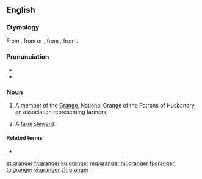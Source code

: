 {{also|Granger}}
==English==

===Etymology===
From {{etyl|xno|en}} {{m|fro|granger}}, from {{etyl|LL.|en}} or {{etyl|ML.|en}} {{m|la|granicārium}}, from {{m|la|granica}}, from {{etyl|la|en}} {{m|la|granum}}.

===Pronunciation===
* {{IPA|/ˈɡɹeɪndʒə(ɹ)/|lang=en}}
* {{rhymes|eɪndʒə(ɹ)|lang=en}}

===Noun===
{{en-noun}}

# {{lb|en|US}} A member of the [[Grange]], National Grange of the Patrons of Husbandry, an association representing farmers.
# {{lb|en|obsolete}} A [[farm]] [[steward]].

====Related terms====
* {{l|en|grange}}

[[et:granger]]
[[fr:granger]]
[[ku:granger]]
[[mg:granger]]
[[ml:granger]]
[[fj:granger]]
[[ta:granger]]
[[vi:granger]]
[[zh:granger]]